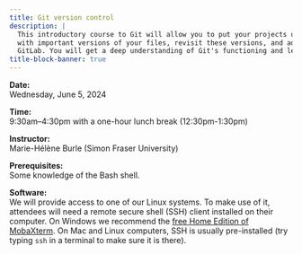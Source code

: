 ```yaml
---
title: Git version control
description: |
  This introductory course to Git will allow you to put your projects under version control, create commits
  with important versions of your files, revisit these versions, and add remotes on services such as GitHub or
  GitLab. You will get a deep understanding of Git's functioning and learn to use it from the command line.
title-block-banner: true
---
```


:::{.topdef}

**Date:** \
Wednesday, June 5, 2024

**Time:** \
9:30am–4:30pm with a one-hour lunch break (12:30pm-1:30pm)

**Instructor:** \
Marie-Hélène Burle (Simon Fraser University)

**Prerequisites:** \
Some knowledge of the Bash shell.

**Software:** \
We will provide access to one of our Linux systems. To make use of it, attendees will need a remote secure shell (SSH) client installed on their computer. On Windows we recommend the [free Home Edition of MobaXterm](https://mobaxterm.mobatek.net/download.html). On Mac and Linux computers, SSH is usually pre-installed (try typing `ssh` in a terminal to make sure it is there).

:::

<!-- <br> -->
<!-- Course notes can be found [here](https://wgpages.netlify.app/hpc-in-summer). -->
